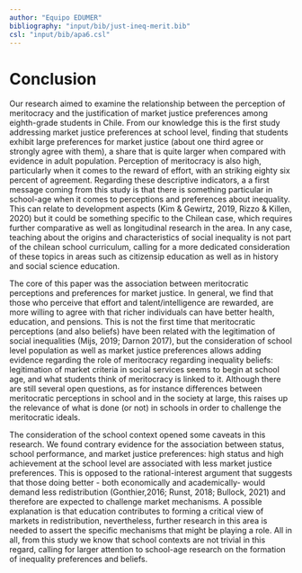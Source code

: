 ```yaml
---
author: "Equipo EDUMER"
bibliography: "input/bib/just-ineq-merit.bib"
csl: "input/bib/apa6.csl"
---
```


# Conclusion

Our research aimed to examine the relationship between the perception of meritocracy and the justification of market justice preferences among eighth-grade students in Chile. From our knowledge this is the first study addressing market justice preferences at school level, finding that students exhibit large preferences for market justice (about one third agree or strongly agree with them), a share that is quite larger when compared with evidence in adult population. Perception of meritocracy is also high, particularly when it comes to the reward of effort, with an striking eighty six percent of agreement. Regarding these descriptive indicators, a a first message coming from this study is that there is something particular in school-age when it comes to perceptions and preferences about inequality. This can relate to development aspects (Kim & Gewirtz, 2019, Rizzo & Killen, 2020) but it could be something specific to the Chilean case, which requires further comparative as well as longitudinal research in the area. In any case, teaching about the origins and characteristics of social inequality is not part of the chilean school curriculum, calling for a more dedicated consideration of these topics in areas such as citizensip education as well as in history and social science education.

The core of this paper was the association between meritocratic perceptions and preferences for market justice. In general, we find that those who perceive that effort and talent/intelligence are rewarded, are more willing to agree with that richer individuals can have better health, education, and pensions. This is not the first time that meritocratic perceptions (and also beliefs) have been related with the legitimation of social inequalities (Mijs, 2019; Darnon 2017), but the consideration of school level population as well as market justice preferences allows adding evidence regarding the role of meritocracy regarding inequality beliefs: legitimation of market criteria in social services seems to begin at school age, and what students think of meritocracy is linked to it. Although there are still several open questions, as for instance differences between meritocratic perceptions in school and in the society at large, this raises up the relevance of what is done (or not) in schools in order to challenge the meritocratic ideals.

The consideration of the school context opened some caveats in this research. We found contrary evidence for the association between status, school performance, and market justice preferences: high status and high achievement at the school level are associated with less market justice preferences. This is opposed to the rational-interest argument that suggests that those doing better - both economically and academically- would demand less redistribution (Gonthier,2016; Runst, 2018; Bullock, 2021) and therefore are expected to challenge market mechanisms. A possible explanation is that education contributes to forming a critical view of markets in redistribution, nevertheless, further research in this area is needed to assert the specific mechanisms that might be playing a role. All in all, from this study we know that school contexts are not trivial in this regard, calling for larger attention to school-age research on the formation of inequality preferences and beliefs. 
